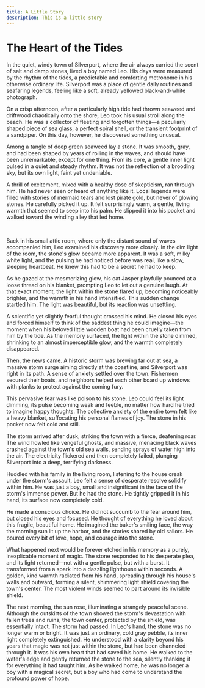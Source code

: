 ```yaml
---
title: A Little Story
description: This is a little story
---
```


# The Heart of the Tides

In the quiet, windy town of Silverport, where the air always carried the scent of salt and damp stones, lived a boy named Leo. His days were measured by the rhythm of the tides, a predictable and comforting metronome in his otherwise ordinary life. Silverport was a place of gentle daily routines and seafaring legends, feeling like a soft, already yellowed black-and-white photograph.

On a crisp afternoon, after a particularly high tide had thrown seaweed and driftwood chaotically onto the shore, Leo took his usual stroll along the beach. He was a collector of fleeting and forgotten things—a peculiarly shaped piece of sea glass, a perfect spiral shell, or the transient footprint of a sandpiper. On this day, however, he discovered something unusual.

Among a tangle of deep green seaweed lay a stone. It was smooth, gray, and had been shaped by years of rolling in the waves, and should have been unremarkable, except for one thing. From its core, a gentle inner light pulsed in a quiet and steady rhythm. It was not the reflection of a brooding sky, but its own light, faint yet undeniable.

A thrill of excitement, mixed with a healthy dose of skepticism, ran through him. He had never seen or heard of anything like it. Local legends were filled with stories of mermaid tears and lost pirate gold, but never of glowing stones. He carefully picked it up. It felt surprisingly warm, a gentle, living warmth that seemed to seep into his palm. He slipped it into his pocket and walked toward the winding alley that led home.

<br />

Back in his small attic room, where only the distant sound of waves accompanied him, Leo examined his discovery more closely. In the dim light of the room, the stone's glow became more apparent. It was a soft, milky white light, and the pulsing he had noticed before was real, like a slow, sleeping heartbeat. He knew this had to be a secret he had to keep.

As he gazed at the mesmerizing glow, his cat Jasper playfully pounced at a loose thread on his blanket, prompting Leo to let out a genuine laugh. At that exact moment, the light within the stone flared up, becoming noticeably brighter, and the warmth in his hand intensified. This sudden change startled him. The light was beautiful, but its reaction was unsettling.

A scientific yet slightly fearful thought crossed his mind. He closed his eyes and forced himself to think of the saddest thing he could imagine—the moment when his beloved little wooden boat had been cruelly taken from him by the tide. As the memory surfaced, the light within the stone dimmed, shrinking to an almost imperceptible glow, and the warmth completely disappeared.

Then, the news came. A historic storm was brewing far out at sea, a massive storm surge aiming directly at the coastline, and Silverport was right in its path. A sense of anxiety settled over the town. Fishermen secured their boats, and neighbors helped each other board up windows with planks to protect against the coming fury.

This pervasive fear was like poison to his stone. Leo could feel its light dimming, its pulse becoming weak and feeble, no matter how hard he tried to imagine happy thoughts. The collective anxiety of the entire town felt like a heavy blanket, suffocating his personal flames of joy. The stone in his pocket now felt cold and still.

The storm arrived after dusk, striking the town with a fierce, deafening roar. The wind howled like vengeful ghosts, and massive, menacing black waves crashed against the town's old sea walls, sending sprays of water high into the air. The electricity flickered and then completely failed, plunging Silverport into a deep, terrifying darkness.

Huddled with his family in the living room, listening to the house creak under the storm's assault, Leo felt a sense of desperate resolve solidify within him. He was just a boy, small and insignificant in the face of the storm's immense power. But he had the stone. He tightly gripped it in his hand, its surface now completely cold.

He made a conscious choice. He did not succumb to the fear around him, but closed his eyes and focused. He thought of everything he loved about this fragile, beautiful home. He imagined the baker's smiling face, the way the morning sun lit up the harbor, and the stories shared by old sailors. He poured every bit of love, hope, and courage into the stone.

What happened next would be forever etched in his memory as a purely, inexplicable moment of magic. The stone responded to his desperate plea, and its light returned—not with a gentle pulse, but with a burst. It transformed from a spark into a dazzling lighthouse within seconds. A golden, kind warmth radiated from his hand, spreading through his house's walls and outward, forming a silent, shimmering light shield covering the town's center. The most violent winds seemed to part around its invisible shield.

The next morning, the sun rose, illuminating a strangely peaceful scene. Although the outskirts of the town showed the storm's devastation with fallen trees and ruins, the town center, protected by the shield, was essentially intact. The storm had passed. In Leo's hand, the stone was no longer warm or bright. It was just an ordinary, cold gray pebble, its inner light completely extinguished. He understood with a clarity beyond his years that magic was not just within the stone, but had been channeled through it. It was his own heart that had saved his home. He walked to the water's edge and gently returned the stone to the sea, silently thanking it for everything it had taught him. As he walked home, he was no longer a boy with a magical secret, but a boy who had come to understand the profound power of hope.